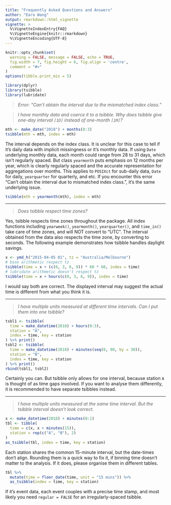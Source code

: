 ```yaml
---
title: "Frequently Asked Questions and Answers"
author: "Earo Wang"
output: rmarkdown::html_vignette
vignette: >
  %\VignetteIndexEntry{FAQ}
  %\VignetteEngine{knitr::rmarkdown}
  %\VignetteEncoding{UTF-8}
---
```


```r
knitr::opts_chunk$set(
  warning = FALSE, message = FALSE, echo = TRUE,
  fig.width = 7, fig.height = 6, fig.align = 'centre',
  comment = "#>"
)
options(tibble.print_min = 5)
```

```r
library(dplyr)
library(tsibble)
library(lubridate)
```

> *Error: "Can't obtain the interval due to the mismatched index class."*

> *I have monthly data and coerce it to a tsibble. Why does tsibble give one-day interval `[1D]` instead of one-month `[1M]`?*

```r
mth <- make_date("2018") + months(0:3)
tsibble(mth = mth, index = mth)
```

The interval depends on the index class. It is unclear for this case to tell if it's daily data with implicit missingness or it's monthly data. If using `Date` underlying monthly data, each month could range from 28 to 31 days, which isn't regularly spaced. But class `yearmonth` puts emphasis on 12 months per year, which is clearly regularly spaced and the accurate representation for aggregations over months. This applies to `POSIXct` for sub-daily data, `Date` for daily, `yearquarter` for quarterly, and etc. If you encounter this error "Can't obtain the interval due to mismatched index class.", it's the same underlying issue.

```r
tsibble(mth = yearmonth(mth), index = mth)
```

---

> *Does tsibble respect time zones?*

Yes, tsibble respects time zones throughout the package. All index functions including `yearweek()`, `yearmonth()`, `yearquarter()`, and `time_in()` take care of time zones, and will NOT convert to "UTC". The interval obtained from the data also respects the time zone, by converting to seconds. The following example demonstrates how tsibble handles daylight savings.

```r
x <- ymd_h("2015-04-05 01", tz = "Australia/Melbourne")
# base arithmetic respect tz
tsibble(time = x + (c(0, 3, 6, 9)) * 60 * 60, index = time)
# lubridate arithmetic doesn't respect tz
tsibble(time = x + hours(c(0, 3, 6, 9)), index = time)
```

I would say both are correct. The displayed interval may suggest the actual time is different from what you think it is.

---

> *I have multiple units measured at different time intervals. Can I put them into one tsibble?*

```r
tsbl1 <- tsibble(
  time = make_datetime(2018) + hours(0:3),
  station = "A",
  index = time, key = station
) %>% print()
tsbl2 <- tsibble(
  time = make_datetime(2018) + minutes(seq(0, 90, by = 30)),
  station = "B",
  index = time, key = station
) %>% print()
rbind(tsbl1, tsbl2)
```

Certainly you can. But tsibble only allows for one interval, because station `A` is thought of as time gaps involved. If you want to analyse them differently, it is recommended to have separate tsibbles instead.

---

> *I have multiple units measured at the same time interval. But the tsibble interval doesn't look correct.*

```r
x <- make_datetime(2018) + minutes(0:1)
tbl <- tibble(  
  time = c(x, x + minutes(15)),
  station = rep(c("A", "B"), 2)
)
as_tsibble(tbl, index = time, key = station)
```

Each station shares the common 15-minute interval, but the date-times don't align. Rounding them is a quick way to fix it, if binning time doesn't matter to the analysis. If it does, please organise them in different tables.

```r
tbl %>% 
  mutate(time = floor_date(time, unit = "15 mins")) %>% 
  as_tsibble(index = time, key = station)
```

If it's event data, each event couples with a precise time stamp, and most likely you need `regular = FALSE` for an irregularly-spaced tsibble.

